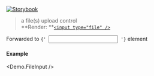 
[![Storybook](https://img.shields.io/badge/Storybook-%23E06A8C?style=flat-square&logo=storybook&labelColor=%23ececec)](https://master--6181962da34217003a0d0018.chromatic.com?path=/story/controls-fileinput--default-control)

> a file(s) upload control<br />
> **Render: **[`<input type="file" />`](https://developer.mozilla.org/en-US/docs/Web/HTML/Element/input/file)

<Props>
  <CommonProps />

  <Prop icon="html5.png" name="{...props}" type="object">
    Forwarded to <code>{' <input /> '}</code> element
  </Prop>
</Props>

#### Example
<Demo.FileInput />